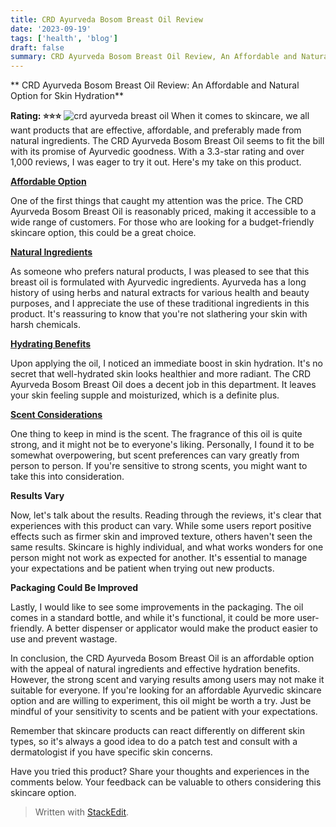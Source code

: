 ```yaml
---
title: CRD Ayurveda Bosom Breast Oil Review
date: '2023-09-19'
tags: ['health', 'blog']
draft: false
summary: CRD Ayurveda Bosom Breast Oil Review, An Affordable and Natural Option for Skin Hydration
---
```


** CRD Ayurveda Bosom Breast Oil Review: An Affordable and Natural Option for Skin Hydration**

**Rating: ⭐⭐⭐**
![crd ayurveda breast oil](https://m.media-amazon.com/images/I/71m7aC4NGZL._SL1500_.jpg)
When it comes to skincare, we all want products that are effective, affordable, and preferably made from natural ingredients. The CRD Ayurveda Bosom Breast Oil seems to fit the bill with its promise of Ayurvedic goodness. With a 3.3-star rating and over 1,000 reviews, I was eager to try it out. Here's my take on this product.

[**Affordable Option**](https://amzn.to/3EKRZZF)

One of the first things that caught my attention was the price. The CRD Ayurveda Bosom Breast Oil is reasonably priced, making it accessible to a wide range of customers. For those who are looking for a budget-friendly skincare option, this could be a great choice.

[**Natural Ingredients**](https://amzn.to/3EKRZZF)

As someone who prefers natural products, I was pleased to see that this breast oil is formulated with Ayurvedic ingredients. Ayurveda has a long history of using herbs and natural extracts for various health and beauty purposes, and I appreciate the use of these traditional ingredients in this product. It's reassuring to know that you're not slathering your skin with harsh chemicals.

[**Hydrating Benefits**](https://amzn.to/3EKRZZF)

Upon applying the oil, I noticed an immediate boost in skin hydration. It's no secret that well-hydrated skin looks healthier and more radiant. The CRD Ayurveda Bosom Breast Oil does a decent job in this department. It leaves your skin feeling supple and moisturized, which is a definite plus.

[**Scent Considerations**](https://amzn.to/3EKRZZF)

One thing to keep in mind is the scent. The fragrance of this oil is quite strong, and it might not be to everyone's liking. Personally, I found it to be somewhat overpowering, but scent preferences can vary greatly from person to person. If you're sensitive to strong scents, you might want to take this into consideration.

**Results Vary**

Now, let's talk about the results. Reading through the reviews, it's clear that experiences with this product can vary. While some users report positive effects such as firmer skin and improved texture, others haven't seen the same results. Skincare is highly individual, and what works wonders for one person might not work as expected for another. It's essential to manage your expectations and be patient when trying out new products.

**Packaging Could Be Improved**

Lastly, I would like to see some improvements in the packaging. The oil comes in a standard bottle, and while it's functional, it could be more user-friendly. A better dispenser or applicator would make the product easier to use and prevent wastage.

In conclusion, the CRD Ayurveda Bosom Breast Oil is an affordable option with the appeal of natural ingredients and effective hydration benefits. However, the strong scent and varying results among users may not make it suitable for everyone. If you're looking for an affordable Ayurvedic skincare option and are willing to experiment, this oil might be worth a try. Just be mindful of your sensitivity to scents and be patient with your expectations.

Remember that skincare products can react differently on different skin types, so it's always a good idea to do a patch test and consult with a dermatologist if you have specific skin concerns.

Have you tried this product? Share your thoughts and experiences in the comments below. Your feedback can be valuable to others considering this skincare option.


> Written with [StackEdit](https://stackedit.io/).